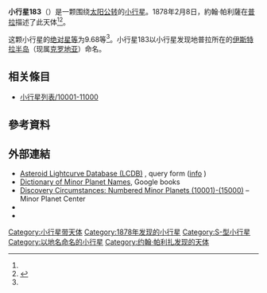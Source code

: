 {{Infobox planet
 | minorplanet     = yes
 | name            = 183 Istria
 | background      = #D6D6D6
 | image = 
 | image_size      = 
 | caption         =
 | discovery_ref   =  <ref name="MPC-object" />
 | discoverer      = [[約翰·帕利薩|約翰·帕利薩]]
 | discovery_site  = [[普拉|普拉]]
 | discovered      = 1878年2月8日
 | mpc_name        = 183 Istria
 | alt_names       = 183 Istria
 | pronounced      = 
 | named_after     = <ref name="MPC-object" />
 | mp_category     = [[主帶小行星|主帶小行星]] <ref name="MPC-object" /><ref name="jpldata" />
 | orbit_ref       = <ref name="a">[http://ssd.jpl.nasa.gov/sbdb.cgi?sstr=183 183] {{Wayback|url=http://ssd.jpl.nasa.gov/sbdb.cgi?sstr=183 |date=20200803100222 }}，小行星數據庫瀏覽器（JPL Small-Body Database Browser）－[[美国国家航空航天局|美国国家航空航天局]]喷气推进实验室</ref>
 | epoch           = 2018-03-23.0（[[儒略日|JD]] 2458200.5）
 | uncertainty     = 0
 | observation_arc = 
 | aphelion = {{convert|3.770|AU|km|3|abbr=on|lk=out}}
 | perihelion      = {{convert|1.8117418|AU|km|3|abbr=on}}
 | semimajor       = 2.7908408
 | eccentricity    = 0.3508258
 | period          = 4.66[[儒略年|yr]]
 | mean_anomaly    = 61.60332[[度|°]]
 | mean_motion     = {{Deg2DMS|0.21139820|sup=ms}} / day
 | inclination     = 26.39108
 | asc_node        = 141.94880°
 | arg_peri        = 264.11842
 | mean_diameter   = 
 | rotation        = 
 | albedo          =
 | spectral_type   =
 | abs_magnitude   = 9.68<ref name="jpldata" />
}}
'''小行星183'''（{{lang-en|183 Istria}}）是一颗围绕[[太阳|太阳]][[公转|公转]]的[[小行星|小行星]]。1878年2月8日，約翰·帕利薩在[[普拉|普拉]]描述了此天体<ref name="a" /><ref>{{cite news|title=小行星列表|url=http://cfa-www.harvard.edu/iau/lists/NumberedMPs.txt|accessdate=2018-10-19|newspaper=哈佛大学|archive-date=2008-05-17|archive-url=https://web.archive.org/web/20080517010638/http://cfa-www.harvard.edu/iau/lists/NumberedMPs.txt|dead-url=no}}</ref>。

这颗小行星的[[绝对星等|绝对星等]]为9.68等<ref name="a" />。小行星183以小行星发现地普拉所在的[[伊斯特拉半岛|伊斯特拉半岛]]（现属[[克罗地亚|克罗地亚]]）命名。


== 相关條目 ==
*[[小行星列表/10001-11000|小行星列表/10001-11000]]

== 參考資料 ==
{{reflist|refs=

<ref name="jpldata">{{cite web
 |type         = 2018-01-26 last obs.
 |title        = JPL Small-Body Database Browser:183 Istria-183 Istria
 |url          = https://ssd.jpl.nasa.gov/sbdb.cgi?sstr=183
 |publisher    = [[Jet_Propulsion_Laboratory|Jet Propulsion Laboratory]]
 |accessdate   = 28 March 2018
 |archive-date = 2020-08-03
 |archive-url  = https://web.archive.org/web/20200803100222/https://ssd.jpl.nasa.gov/sbdb.cgi?sstr=183
 |dead-url     = no
}}</ref>

<ref name="MPC-object">{{cite web
  |title      = 183 Istria
  |work      = Minor Planet Center
  |url      = https://www.minorplanetcenter.net/db_search/show_object?object_id=183
  |accessdate      = 28 March 2018
  |archive-date      = 2014-01-04
  |archive-url      = https://web.archive.org/web/20140104090651/http://www.minorplanetcenter.net/db_search/show_object?object_id=183
  |dead-url      = no
  }}</ref>

}}

==  外部連結 ==
* [http://www.minorplanet.info/PHP/lcdbsummaryquery.php Asteroid Lightcurve Database (LCDB)] {{Wayback|url=http://www.minorplanet.info/PHP/lcdbsummaryquery.php |date=20171210173955 }}, query form ([http://www.minorplanet.info/lightcurvedatabase.html info] {{Wayback|url=http://www.minorplanet.info/lightcurvedatabase.html |date=20171216050541 }})
* [https://books.google.com/books?id=aeAg1X7afOoC&pg Dictionary of Minor Planet Names], Google books
* [http://www.minorplanetcenter.net/iau/lists/NumberedMPs010001.html Discovery Circumstances: Numbered Minor Planets (10001)-(15000)] {{Wayback|url=http://www.minorplanetcenter.net/iau/lists/NumberedMPs010001.html |date=20180612162317 }} – Minor Planet Center
* {{AstDys|183}}
* {{JPL small body}}

{{Minor Planet Number|[[小行星182|小行星182]]|[[小行星184|小行星184]]}}
{{小天体}}

[[Category:小行星带天体|Category:小行星带天体]]
[[Category:1878年发现的小行星|Category:1878年发现的小行星]]
[[Category:S-型小行星|Category:S-型小行星]]
[[Category:以地名命名的小行星|Category:以地名命名的小行星]]
[[Category:约翰·帕利扎发现的天体|Category:约翰·帕利扎发现的天体]]